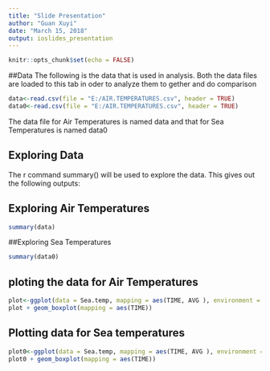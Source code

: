 ---
title: "Slide Presentation"
author: "Guan Xuyi"
date: "March 15, 2018"
output: ioslides_presentation
---

```{r setup, include=FALSE}
knitr::opts_chunk$set(echo = FALSE)
```

##Data 
The following is the data that is used in analysis.
Both the data files are loaded to this tab in oder to analyze them to gether and do comparison

```{r}
data<-read.csv(file = "E:/AIR.TEMPERATURES.csv", header = TRUE)
data0<-read.csv(file = "E:/AIR.TEMPERATURES.csv", header = TRUE)
```
The data file for Air Temperatures is named data and that for Sea Temperatures is named data0

## Exploring Data

The r command summary() will be used to explore the data.
This gives out the following outputs:

## Exploring Air Temperatures
```{r}
summary(data)
```

##Exploring Sea Temperatures
```{r}
summary(data0)
```


## ploting the data for Air Temperatures
```{r}
plot<-ggplot(data = Sea.temp, mapping = aes(TIME, AVG ), environment = parent.frame())
plot + geom_boxplot(mapping = aes(TIME))
```

## Plotting data for Sea temperatures
```{r}
plot0<-ggplot(data = Sea.temp, mapping = aes(TIME, AVG ), environment = parent.frame())
plot0 + geom_boxplot(mapping = aes(TIME))
```



